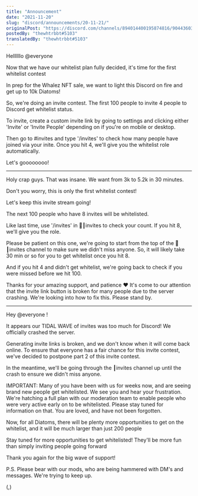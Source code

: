 ```yaml
---
title: "Announcement"
date: "2021-11-20"
slug: "discord/announcements/20-11-21/"
originalPost: "https://discord.com/channels/894014400195874816/904436030453727262/911682801420623982"
postedBy: "thewhtrbbt#5103"
translatedBy: "thewhtrbbt#5103"
---
```



Hellllllo @everyone 

Now that we have our whitelist plan fully decided, it's time for the first whitelist contest  

In prep for the Whalez NFT sale, we want to light this Discord on fire and get up to 10k Diatoms! 

So, we're doing an invite contest. The first 100 people to invite 4 people to Discord get whitelist status. 

To invite, create a custom invite link by going to settings and clicking either 'Invite' or 'Invite People' depending on if you're on mobile or desktop. 

Then go to #invites and type '/invites' to check how many people have joined via your inite. Once you hit 4, we'll give you the whitelist role automatically. 

Let's goooooooo!

--- 


Holy crap guys. That was insane. We want from 3k to 5.2k in 30 minutes. 

Don't you worry, this is only the first whitelist contest! 

Let's keep this invite stream going! 

The next 100 people who have 8 invites will be whitelisted.

Like last time, use '/invites' in 💌┃invites to check your count. If you hit 8, we'll give you the role.

Please be patient on this one, we're going to start from the top of the 💌┃invites channel to make sure we didn't miss anyone. So, it will likely take 30 min or so for you to get whitelist once you hit 8. 

And if you hit 4 and didn't get whitelist, we're going back to check if you were missed before we hit 100. 

Thanks for your amazing support, and patience ❤️ 
It's come to our attention that the invite link button is broken for many people due to the server crashing. We're looking into how to fix this. Please stand by.



---

Hey @everyone !

It appears our TIDAL WAVE of invites was too much for Discord! We officially crashed the server. 

Generating invite links is broken, and we don't know when it will come back online. To ensure that everyone has a fair chance for this invite contest, we've decided to postpone part 2 of this invite contest. 

In the meantime, we'll be going through the ┃invites channel up until the crash to ensure we didn't miss anyone.

IMPORTANT: Many of you have been with us for weeks now, and are seeing brand new people get whitelisted. We see you and hear your frustration. We're hatching a full plan with our moderation team to enable people who were very active early on to be whitelisted. Please stay tuned for information on that. You are loved, and have not been forgotten.

Now, for all Diatoms, there will be plenty more opportunities to get on the whitelist, and it will be much larger than just 200 people  

Stay tuned for more opportunities to get whitelisted! They'll be more fun than simply inviting people going forward  

Thank you again for the big wave of support! 

P.S. Please bear with our mods, who are being hammered with DM's and messages. We're trying to keep up. 

(,)